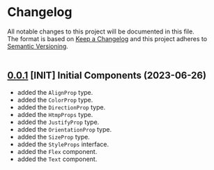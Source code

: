 
<Meta title='overview/changelog' />

# Changelog

All notable changes to this project will be documented in this file.<br/>
The format is based on [Keep a Changelog](http://keepachangelog.com/en/1.0.0/)
and this project adheres to [Semantic Versioning](http://semver.org/spec/v2.0.0.html).<br/><br/>

## [0.0.1](https://github.com/weebuinc/react-ui/tree/v0.0.1) [INIT] Initial Components (2023-06-26)

- added the `AlignProp` type.
- added the `ColorProp` type.
- added the `DirectionProp` type.
- added the `HtmpProps` type.
- added the `JustifyProp` type.
- added the `OrientationProp` type.
- added the `SizeProp` type.
- added the `StyleProps` interface.
- added the `Flex` component.
- added the `Text` component.
